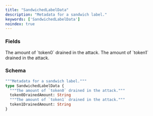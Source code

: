 ```yaml
---
title: "SandwichedLabelData"
description: "Metadata for a sandwich label."
keywords: ['SandwichedLabelData']
noindex: true
---
```


### Fields

<ResponseField name="token0DrainedAmount" type="String">
  The amount of `token0` drained in the attack.
</ResponseField>

<ResponseField name="token1DrainedAmount" type="String">
  The amount of `token1` drained in the attack.
</ResponseField>

### Schema


```graphql 
"""Metadata for a sandwich label."""
type SandwichedLabelData {
  """The amount of `token0` drained in the attack."""
  token0DrainedAmount: String
  """The amount of `token1` drained in the attack."""
  token1DrainedAmount: String
}
```
